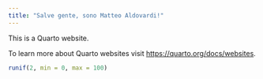 ```yaml
---
title: "Salve gente, sono Matteo Aldovardi!"
---
```


This is a Quarto website.

To learn more about Quarto websites visit <https://quarto.org/docs/websites>.

```r
runif(2, min = 0, max = 100)
```
```r

```

